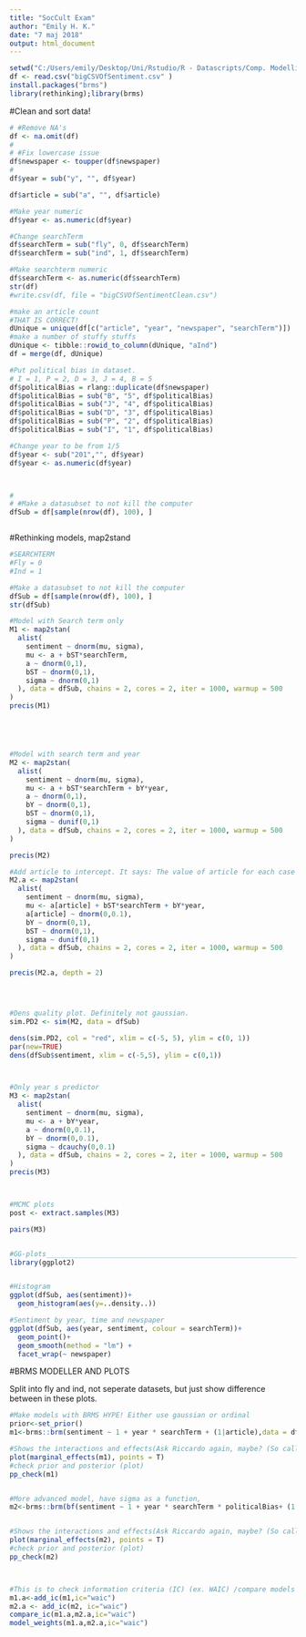 ---
title: "SocCult Exam"
author: "Emily H. K."
date: "7 maj 2018"
output: html_document
---

```{r}
setwd("C:/Users/emily/Desktop/Uni/Rstudio/R - Datascripts/Comp. Modelling/SocCult-Exam")
df <- read.csv("bigCSVOfSentiment.csv" )
install.packages("brms")
library(rethinking);library(brms)
```


#Clean and sort data!
```{r}
# #Remove NA's
df <- na.omit(df)
# 
# #Fix lowercase issue
df$newspaper <- toupper(df$newspaper)
#                         
df$year = sub("y", "", df$year)

df$article = sub("a", "", df$article)

#Make year numeric
df$year <- as.numeric(df$year)

#Change searchTerm
df$searchTerm = sub("fly", 0, df$searchTerm)
df$searchTerm = sub("ind", 1, df$searchTerm)

#Make searchterm numeric
df$searchTerm <- as.numeric(df$searchTerm)
str(df)
#write.csv(df, file = "bigCSVOfSentimentClean.csv")

#make an article count
#THAT IS CORRECT!
dUnique = unique(df[c("article", "year", "newspaper", "searchTerm")])
#make a number of stuffy stuffs
dUnique <- tibble::rowid_to_column(dUnique, "aInd")
df = merge(df, dUnique)

#Put political bias in dataset. 
# I = 1, P = 2, D = 3, J = 4, B = 5
df$politicalBias = rlang::duplicate(df$newspaper)
df$politicalBias = sub("B", "5", df$politicalBias)
df$politicalBias = sub("J", "4", df$politicalBias)
df$politicalBias = sub("D", "3", df$politicalBias)
df$politicalBias = sub("P", "2", df$politicalBias)
df$politicalBias = sub("I", "1", df$politicalBias)

#Change year to be from 1/5
df$year <- sub("201","", df$year)
df$year <- as.numeric(df$year)



# 
# #Make a datasubset to not kill the computer
dfSub = df[sample(nrow(df), 100), ]



```


#Rethinking models, map2stand
```{r}
#SEARCHTERM
#Fly = 0
#Ind = 1

#Make a datasubset to not kill the computer
dfSub = df[sample(nrow(df), 100), ]
str(dfSub)

#Model with Search term only
M1 <- map2stan(
  alist(
    sentiment ~ dnorm(mu, sigma),
    mu <- a + bST*searchTerm,
    a ~ dnorm(0,1),
    bST ~ dnorm(0,1),
    sigma ~ dnorm(0,1)
  ), data = dfSub, chains = 2, cores = 2, iter = 1000, warmup = 500
)
precis(M1)





#Model with search term and year
M2 <- map2stan(
  alist(
    sentiment ~ dnorm(mu, sigma),
    mu <- a + bST*searchTerm + bY*year,
    a ~ dnorm(0,1),
    bY ~ dnorm(0,1),
    bST ~ dnorm(0,1),
    sigma ~ dunif(0,1)
  ), data = dfSub, chains = 2, cores = 2, iter = 1000, warmup = 500
)

precis(M2)

#Add article to intercept. It says: The value of article for each case
M2.a <- map2stan(
  alist(
    sentiment ~ dnorm(mu, sigma),
    mu <- a[article] + bST*searchTerm + bY*year,
    a[article] ~ dnorm(0,0.1),
    bY ~ dnorm(0,1),
    bST ~ dnorm(0,1),
    sigma ~ dunif(0,1)
  ), data = dfSub, chains = 2, cores = 2, iter = 1000, warmup = 500
)

precis(M2.a, depth = 2)




#Dens quality plot. Definitely not gaussian.
sim.PD2 <- sim(M2, data = dfSub)

dens(sim.PD2, col = "red", xlim = c(-5, 5), ylim = c(0, 1))
par(new=TRUE)
dens(dfSub$sentiment, xlim = c(-5,5), ylim = c(0,1))



#Only year s predictor
M3 <- map2stan(
  alist(
    sentiment ~ dnorm(mu, sigma),
    mu <- a + bY*year,
    a ~ dnorm(0,0.1),
    bY ~ dnorm(0,0.1),
    sigma ~ dcauchy(0,0.1)
  ), data = dfSub, chains = 2, cores = 2, iter = 1000, warmup = 500
)
precis(M3)



#MCMC plots
post <- extract.samples(M3)

pairs(M3)


#GG-plots___________________________________________________________________________
library(ggplot2)


#Histogram
ggplot(dfSub, aes(sentiment))+
  geom_histogram(aes(y=..density..))

#Sentiment by year, time and newspaper
ggplot(dfSub, aes(year, sentiment, colour = searchTerm))+
  geom_point()+
  geom_smooth(method = "lm") +
  facet_wrap(~ newspaper)
```


#BRMS MODELLER AND PLOTS

Split into fly and ind, not seperate datasets, but just show difference between in these plots. 
```{r}
#Make models with BRMS HYPE! Either use gaussian or ordinal
prior<-set_prior()
m1<-brms::brm(sentiment ~ 1 + year * searchTerm + (1|article),data = dfSub,family=gaussian, chains=2,cores=2)

#Shows the interactions and effects(Ask Riccardo again, maybe? (So call me maybe!))
plot(marginal_effects(m1), points = T)
#check prior and posterior (plot)
pp_check(m1)


#More advanced model, have sigma as a function, 
m2<-brms::brm(bf(sentiment ~ 1 + year * searchTerm * politicalBias+ (1|article),sigma~politicalBias), dfSub, family=gaussian, chains=2,cores=2)


#Shows the interactions and effects(Ask Riccardo again, maybe? (So call me maybe!))
plot(marginal_effects(m2), points = T)
#check prior and posterior (plot)
pp_check(m2)



#This is to check information criteria (IC) (ex. WAIC) /compare models
m1.a<-add_ic(m1,ic="waic")
m2.a <- add_ic(m2, ic="waic")
compare_ic(m1.a,m2.a,ic="waic")
model_weights(m1.a,m2.a,ic="waic")
```



```{r}

```

